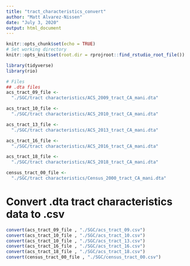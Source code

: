 ```yaml
---
title: "tract_characteristics_convert"
author: "Matt Alvarez-Nissen"
date: "July 3, 2020"
output: html_document
---
```


```r
knitr::opts_chunk$set(echo = TRUE)
# Set working directory
knitr::opts_knit$set(root.dir = rprojroot::find_rstudio_root_file())
```

```r
library(tidyverse)
library(rio)

# Files
## .dta files
acs_tract_09_file <-
  "./SGC/tract characteristics/ACS_2009_tract_CA_mani.dta"

acs_tract_10_file <-
  "./SGC/tract characteristics/ACS_2010_tract_CA_mani.dta"

acs_tract_13_file <-
  "./SGC/tract characteristics/ACS_2013_tract_CA_mani.dta"

acs_tract_16_file <-
  "./SGC/tract characteristics/ACS_2016_tract_CA_mani.dta"

acs_tract_18_file <-
  "./SGC/tract characteristics/ACS_2018_tract_CA_mani.dta"

census_tract_00_file <- 
  "./SGC/tract characteristics/Census_2000_tract_CA_mani.dta"
```

# Convert .dta tract characteristics data to .csv
```r
convert(acs_tract_09_file , "./SGC/acs_tract_09.csv")
convert(acs_tract_10_file , "./SGC/acs_tract_10.csv")
convert(acs_tract_10_file , "./SGC/acs_tract_13.csv")
convert(acs_tract_16_file , "./SGC/acs_tract_16.csv")
convert(acs_tract_18_file , "./SGC/acs_tract_18.csv")
convert(census_tract_00_file , "./SGC/census_tract_00.csv")
```
